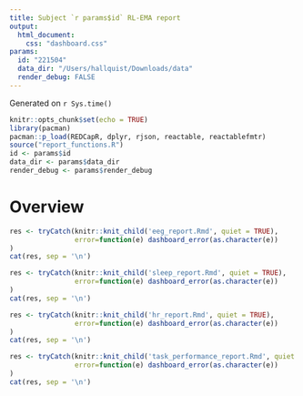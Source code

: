 ```yaml
---
title: Subject `r params$id` RL-EMA report
output:
  html_document:
    css: "dashboard.css"
params:
  id: "221504"
  data_dir: "/Users/hallquist/Downloads/data"
  render_debug: FALSE
---
```


Generated on `r Sys.time()`

```r
knitr::opts_chunk$set(echo = TRUE)
library(pacman)
pacman::p_load(REDCapR, dplyr, rjson, reactable, reactablefmtr)
source("report_functions.R")
id <- params$id
data_dir <- params$data_dir
render_debug <- params$render_debug
```


# Overview

```r
res <- tryCatch(knitr::knit_child('eeg_report.Rmd', quiet = TRUE),
                error=function(e) dashboard_error(as.character(e))
)
cat(res, sep = '\n')
```


```r
res <- tryCatch(knitr::knit_child('sleep_report.Rmd', quiet = TRUE),
                error=function(e) dashboard_error(as.character(e))
)
cat(res, sep = '\n')
```

```r
res <- tryCatch(knitr::knit_child('hr_report.Rmd', quiet = TRUE),
                error=function(e) dashboard_error(as.character(e))
)
cat(res, sep = '\n')
```

```r
res <- tryCatch(knitr::knit_child('task_performance_report.Rmd', quiet = TRUE),
                error=function(e) dashboard_error(as.character(e))
)
cat(res, sep = '\n')
```
